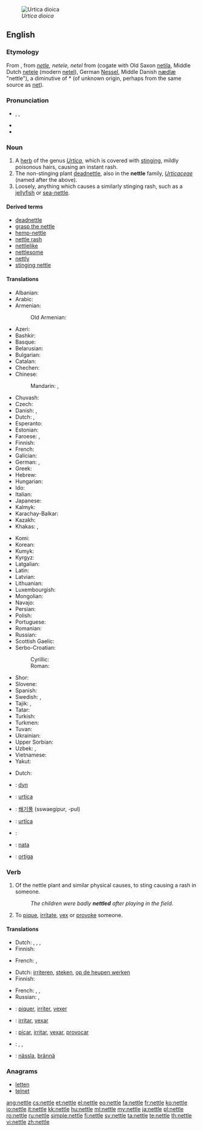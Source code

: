 [[File:Braendenaelde.jpg|thumb|right|''Urtica dioica'']]
==English==
{{wikipedia}}

===Etymology===
From {{etyl|enm}}, from {{etyl|ang}} ''[[netle]], netele, netel'' from {{proto|Germanic|natilōn}} (cogate with Old Saxon [[netila]], Middle Dutch [[netele]] (modern [[netel]]), German [[Nessel]], Middle Danish [[nædlæ]] "nettle"), a diminutive of *{{term||naton}} (of unknown origin, perhaps from the same source as [[net]]).

===Pronunciation===
* {{enPR|nĕt'(ə)l}}, {{IPA|/ˈnet(ə)l/}}, {{X-SAMPA|/"net(@)l/}}
* {{audio|en-us-nettle.ogg|Audio (US)}}
* {{rhymes|ɛt(ə)l}}

===Noun===
{{en-noun}}

# A [[herb]] of the genus ''[[Urtica]]'', which is covered with [[sting]]ing, mildly poisonous hairs, causing an instant rash.
# The non-stinging plant [[deadnettle]], also in the '''nettle''' family, ''[[Urticaceae]]'' (named after the above).
# Loosely, anything which causes a similarly stinging rash, such as a [[jellyfish]] or [[sea-nettle]].

====Derived terms====
* [[deadnettle]]
* [[grasp the nettle]]
* [[hemp-nettle]]
* [[nettle rash]]
* [[nettlelike]]
* [[nettlesome]]
* [[nettly]]
* [[stinging nettle]]

====Translations====
{{trans-top|stinging herb of genus Urtica}}
* Albanian: {{t|sq|hithëra|xs=Albanian}}
* Arabic: {{t|ar|قراص|m|tr=qurrāṣ}}
* Armenian: {{t-|hy|եղինջ|tr=eġinǰ}}
*: Old Armenian: {{t-|hy|եղիճ|tr=ełič}}
* Azeri: {{t|az|gicitkən|xs=Azeri}}
* Bashkir: {{tø|ba|кесерткән|tr=kesertkən|sc=Cyrl|xs=Bashkir}}
* Basque: {{t+|eu|asun|xs=Basque}}
* Belarusian: {{t|be|крапіва|f|tr=krapiva|xs=Belarusian}}
* Bulgarian: {{t+|bg|коприва|f|tr=kopriva}}
* Catalan: {{t-|ca|ortiga|f}}
* Chechen: {{tø|ce|нитташ|tr=nittaş|sc=Cyrl}}
* Chinese:
*: Mandarin: {{t|zh|蕁麻|sc=Hani}}, {{t|zh|荨麻|tr=qiánmá, xúnmá|sc=Hani}}
* Chuvash: {{tø|cv|вĕлтĕрен|tr=vĕltĕren|sc=Cyrl}}
* Czech: {{t+|cs|kopřiva|f}}
* Danish: {{t-|da|nælde|c}}, {{t-|da|brændenælde|c}}
* Dutch: {{t-|nl|netel|m}}, {{t+|nl|brandnetel|m}}
* Esperanto: {{t|eo|urtiko|xs=Esperanto}}
* Estonian: {{t|et|nõgene}}
* Faroese: {{t|fo|nota|f}}, {{t|fo|brenninota|f}}
* Finnish: {{t+|fi|nokkonen}}
* French: {{t+|fr|ortie|f}}
* Galician: {{t-|gl|ortiga|f|xs=Galician}}
* German: {{t+|de|Nessel|f}}, {{t+|de|Brennnessel|f}}
* Greek: {{t|el|τσουκνίδα|f|tr=tsuknída}}
* Hebrew: {{t|he|סרפד|m|tr=sarpad}}
* Hungarian: {{t+|hu|csalán}}
* Ido: {{t|io|urtiko|xs=Ido}}
* Italian: {{t-|it|ortica|f}}
* Japanese: {{t|ja|蕁麻|tr=いらくさ, irakusa|sc=Jpan}}
* Kalmyk: {{tø|xal|көгсн|tr=kögsn|sc=Cyrl}}
* Karachay-Balkar: {{tø|krc|мурса|tr=mursa|sc=Cyrl}}
* Kazakh: {{t-|kk|қалақай|tr=qalaqay|sc=Cyrl|xs=Kazakh}}
* Khakas: {{tø|kjh|салғанах|tr=salğanax|sc=Cyrl}},  {{tø|kjh|сахчаң от|tr=saxçañ ot|sc=Cyrl}}
{{trans-mid}}
* Komi: {{tø|kv|петшӧр|tr=petšör|sc=Cyrl}}
* Korean: {{t|ko|쐐기풀|tr=sswaegipul|sc=Kore}}
* Kumyk: {{tø|kum|къычытгъан|tr=qıçıtğan|sc=Cyrl}}
* Kyrgyz: {{t-|ky|чалкан|tr=çalqan|sc=Cyrl|xs=Kyrgyz}}
* Latgalian: {{tø|ltg|ņuotre|f}}
* Latin: {{t-|la|urtica|f}}
* Latvian: {{t|lv|nātre|f}}
* Lithuanian: {{t|lt|dilgėlė|f|xs=Lithuanian}}
* Luxembourgish: {{t|lb|Brennnessel|f}}
* Mongolian: {{t|mn|халгай|tr=halgaj|sc=Cyrl|xs=Mongolian}}
* Navajo: {{tø|nv|hołchʼíʼí}}
* Persian: {{t|fa|گزنه|tr=gazne|xs=Persian}}
* Polish: {{t+|pl|pokrzywa|f}}
* Portuguese: {{t|pt|urtiga|f}}
* Romanian: {{t-|ro|urzică|f}}
* Russian: {{t+|ru|крапива|f|tr=krapíva}}
* Scottish Gaelic: {{t-|gd|deanntag|f|xs=Scottish Gaelic}}
* Serbo-Croatian:
*: Cyrillic: {{t|sh|коприва|f}}
*: Roman: {{t|sh|kopriva|f}}
* Shor: {{tø|cjs|шалғанақ|tr=şalğanaq|sc=Cyrl}}
* Slovene: {{t|sl|kopriva|f}}
* Spanish: {{t+|es|ortiga|f}}
* Swedish: {{t+|sv|nässla|c}}, {{t-|sv|brännässla}}
* Tajik: {{t|tg|газна|tr=gazna|sc=Cyrl|xs=Tajik}},  {{t|tg|сӯзгиёҳ|tr=sūzgijoh|sc=Cyrl|xs=Tajik}}
* Tatar: {{t|tt|кычыткан|tr=qıçıtqan|sc=Cyrl}}
* Turkish: {{t+|tr|ısırgan}}
* Turkmen: {{t|tk|iteşen}}
* Tuvan: {{tø|tyv|шагар-оът|tr=şağar-òt|sc=Cyrl}}
* Ukrainian: {{t|uk|кропива|f|tr=kropyvá|xs=Ukrainian}}
* Upper Sorbian: {{t|hsb|kopřiwa|f|xs=Upper Sorbian}}
* Uzbek: {{t-|uz|gazanda oʻt|xs=Uzbek}},  {{t-|uz|qichitqi oʻt|xs=Uzbek}}
* Vietnamese: {{t|vi|tầm ma}}
* Yakut: {{tø|sah|ытырыык от|tr=ıtırıık ot|sc=Cyrl}}
{{trans-bottom}}

{{trans-see|deadnettle}}

{{trans-top|anything which causes such a rash}}
* Dutch: {{t+|nl|irritant}}
{{trans-mid}}
{{trans-bottom}}

{{checktrans-top}}
* {{ttbc|xdc}}: [[dyn]]
* {{ttbc|ia}}: [[urtica]]
* {{ttbc|ko}}: [[쐐기풀]] (sswaegipur, -pul)
{{trans-mid}}
* {{ttbc|la}}: [[urtīca]]
* {{ttbc|no}}: {{t|no|nesle|c}}
* {{ttbc|non}}: [[nata]]
* {{ttbc|pt}}: [[ortiga]] {{f}}
{{trans-bottom}}

===Verb===
{{en-verb|nettl|ing}}
{{transitive}}

# {{literally}} Of the nettle plant and similar physical causes, to sting causing a rash in someone.
#: ''The children were badly '''nettled''' after playing in the field.''
# {{figuratively}} To [[pique]], [[irritate]], [[vex]] or [[provoke]] someone.

====Translations====
{{trans-top|of the nettle plant etc., to sting causing a rash}}
* Dutch: {{t+|nl|branden}}, {{t+|nl|irriteren}}, {{t+|nl|prikken}}, {{t+|nl|steken}}
* Finnish: {{t+|fi|polttaa}}
{{trans-mid}}
* French: {{t+|fr|piquer}}, {{t+|fr|irriter}}
{{trans-bottom}}

{{trans-top|to pique, irritate, vex or provoke someone}}
* Dutch: [[irriteren]], [[steken]], [[op de heupen werken]]
* Finnish: {{t-|fi|piikitellä}}
{{trans-mid}}
* French: {{t+|fr|piquer}}, {{t+|fr|irriter}}, {{t+|fr|vexer}}
* Russian: {{t|ru|раздражать|n|tr=razdrazhat'|sc=Cyrl}}, {{t|ru|уязвлять|n|tr=ooyazvlat'|sc=Cyrl}}
{{trans-bottom}}

{{checktrans-top}}
* {{ttbc|fr}}: [[piquer]], [[irriter]], [[vexer]]
* {{ttbc|ia}}: [[irritar]], [[vexar]]
{{trans-mid}}
* {{ttbc|pt}}: [[picar]], [[irritar]], [[vexar]], [[provocar]]
* {{ttbc|es}}: {{t+|es|picar}}, {{t+|es|irritar}}, {{t-|es|provocar}}
* {{ttbc|sv}}: [[nässla]], [[brännä]]
{{trans-bottom}}

===Anagrams===
* [[letten#English|letten]]
* [[telnet#English|telnet]]

[[ang:nettle]]
[[cs:nettle]]
[[et:nettle]]
[[el:nettle]]
[[eo:nettle]]
[[fa:nettle]]
[[fr:nettle]]
[[ko:nettle]]
[[io:nettle]]
[[it:nettle]]
[[kk:nettle]]
[[hu:nettle]]
[[ml:nettle]]
[[my:nettle]]
[[ja:nettle]]
[[pl:nettle]]
[[ro:nettle]]
[[ru:nettle]]
[[simple:nettle]]
[[fi:nettle]]
[[sv:nettle]]
[[ta:nettle]]
[[te:nettle]]
[[th:nettle]]
[[vi:nettle]]
[[zh:nettle]]